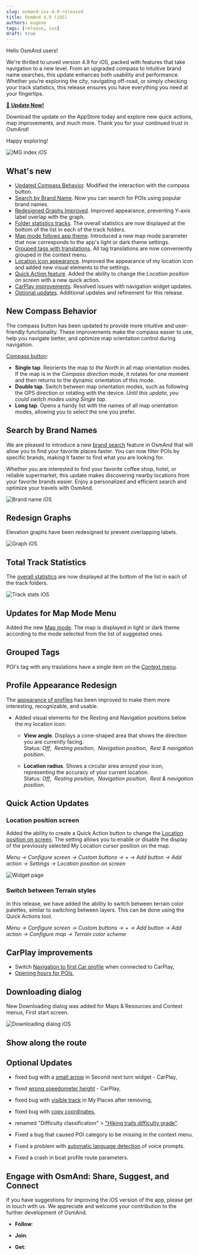 ```yaml
---
slug: osmand-ios-4-9-released
title: OsmAnd 4.9 (iOS)
authors: eugene
tags: [release, ios]
draft: true
---
```




Hello OsmAnd users!  

We're thrilled to unveil version 4.9 for iOS, packed with features that take navigation to a new level. From an upgraded compass to intuitive brand name searches, this update enhances both usability and performance. Whether you’re exploring the city, navigating off-road, or simply checking your track statistics, this release ensures you have everything you need at your fingertips.

[🔄   **Update Now!**](https://itunes.apple.com/us/app/osmand-maps-travel-navigate/id934850257)

Download the update on the AppStore today and explore new quick actions, map improvements, and much more. Thank you for your continued trust in OsmAnd!

Happy exploring!

![IMG index iOS](./img/ios_4-9.png)

<!--truncate-->

## What's new

- [Updated Compass Behavior](#new-compass-behavior). Modified the interaction with the compass button. <!-- Now a single tap turns the map to the North, and a double tap switches the map orientation. -->
- [Search by Brand Name](#search-by-brand-names). Now you can search for POIs using popular brand names.
- [Redesigned Graphs Improved](#redesign-graphs). Improved appearance, preventing Y-axis label overlap with the graph. 
- [Folder statistics tracks](#total-track-statistics). The overall statistics are now displayed at the bottom of the list in each of the track folders.
- [Map mode follows app theme](#updates-for-map-mode-menu). Introduced a new map mode parameter that now corresponds to the app's light or dark theme settings.
- [Grouped tags with translations](#grouped-tags). All tag translations are now conveniently grouped in the context menu.
- [Location icon appearance](#profile-appearance-redesign). Improved the appearance of my location icon and added new visual elements to the settings.
- [Quick Action feature](#quick-action-update). Added the ability to change the *Location position on screen* with a new quick action.
- [CarPlay improvements](#carplay-improvements). Resolved issues with navigation widget updates. <!--Resolved issues with navigation widget updates after recalculations and adjusted arrow sizes in the turn widget.-->
- [Optional updates](#optional-updates). Additional updates and refinement for this release.


## New Compass Behavior

The compass button has been updated to provide more intuitive and user-friendly functionality. These improvements make the compass easier to use, help you navigate better, and optimize map orientation control during navigation.

[Compass button](https://osmand.net/docs/user/map/interact-with-map/#map-orientation-and-compass): 

- **Single tap**. Reorients the map *to the North* in all map orientation modes. If the map is in the *Compass direction* mode, it rotates for one moment and then returns to the dynamic orientation of this mode.
- **Double tap**. Switch between map orientation modes, such as following the GPS direction or rotating with the device. *Until this update, you could switch modes using Single tap*.
- **Long tap**. Opens a handy list with the names of all map orientation modes, allowing you to select the one you prefer.


## Search by Brand Names

We are pleased to introduce a new [brand search](https://osmand.net/docs/user/search/search-poi#how-to-use) feature in OsmAnd that will allow you to find your favorite places faster. You can now filter POIs by specific brands, making it faster to find what you are looking for.  

Whether you are interested to find your favorite coffee shop, hotel, or reliable supermarket, this update makes discovering nearby locations from your favorite brands easier. Enjoy a personalized and efficient search and optimize your travels with OsmAnd.

![Brand name iOS](./img/brand.png)

## Redesign Graphs

Elevation graphs have been redesigned to prevent overlapping labels.

![Graph iOS](./img/graph.png)

## Total Track Statistics

The [overall statistics](https://osmand.net/docs/user/personal/tracks/manage-tracks#folder-statistics) are now displayed at the bottom of the list in each of the track folders.

![Track stats iOS](./img/track_stats.png)

## Updates for Map Mode Menu

Added the new [Map mode](https://osmand.net/docs/user/map/vector-maps#map-mode). The map is displayed in light or dark theme according to the mode selected from the list of suggested ones.


## Grouped Tags

POI's tag with any traslations have a single item on the [Context menu](https://osmand.net/docs/user/map/map-context-menu#details).


## Profile Appearance Redesign

The [appearance of profiles](https://osmand.net/docs/user/personal/profiles/#my-location-appearance) has been improved to make them more interesting, recognizable, and usable. 
<!-- 
The update includes:
- New icon and color selection components.
- Redesign of the location icon selection map.
- Default 3D icons.-->
- Added visual elements for the Resting and Navigation positions below the my location icon:

  - **View angle**. Displays a cone-shaped area that shows the direction you are currently facing.  
  Status: *Off*, &nbsp;*Resting position*, &nbsp;*Navigation position*, &nbsp;*Rest & navigation position*.  

  - **Location radius**. Shows a circular area around your icon, representing the accuracy of your current location.  
  Status: *Off*, &nbsp;*Resting position*, &nbsp;*Navigation position*, &nbsp;*Rest & navigation position*.  


##  Quick Action Updates

### Location position screen


Added the ability to create a Quick Action button to change the [Location position on screen](https://osmand.net/docs/user/widgets/quick-action#settings). The setting allows you to enable or disable the display of the previously selected My Location cursor position on the map.

_Menu → Configure screen → Custom buttons → + → Add button → Add action → Settings → Location position on screen_

![Widget page](./img/conf_screen_display_position_ios.png)

### Switch between Terrain styles

In this release, we have added the ability to switch between terrain color palettes, similar to switching between layers. This can be done using the Quick Actions tool.

_Menu → Configure screen → Custom buttons → + → Add button → Add action → Configure map → Terrain color scheme_

## CarPlay improvements

<!--
Resolved an issue that caused the main navigation widget to not refresh after a route recalculation, and fixed the size of the arrows in the next turn widget. -->

- Switch [Navigation to first Car profile](https://github.com/osmandapp/OsmAnd-iOS/issues/3957) when connected to CarPlay,
- [Opening hours for POIs](https://github.com/osmandapp/OsmAnd-iOS/issues/3961),

## Downloading dialog

New Downloading dialog was added for Maps & Resources and Context menus, First start screen.

![Downloading dialog iOS](./img/downloading.png)

## Show along the route

## Optional Updates

- fixed bug with a [small arrow](https://github.com/osmandapp/OsmAnd-iOS/issues/3964) in Second next turn widget - CarPlay,
- fixed [wrong speedometer height](https://github.com/osmandapp/OsmAnd-iOS/issues/3958) - CarPlay,
- fixed bug with [visible track](https://github.com/osmandapp/OsmAnd-iOS/issues/3982) in My Places after removing,
- fixed bug with [copy coordinates](https://github.com/osmandapp/OsmAnd-iOS/issues/4045),
- renamed "Difficulty classification" > ["Hiking trails difficulty grade"](https://osmand.net/docs/user/map/routes#hiking-trails-difficulty-grade).

- Fixed a bug that caused POI category to be missing in the context menu. 
- Fixed a problem with [automatic language detection](https://github.com/osmandapp/OsmAnd-iOS/issues/3727) of voice prompts. 
- Fixed a crash in boat profile route parameters.


## Engage with OsmAnd: Share, Suggest, and Connect

If you have suggestions for improving the iOS version of the app, please get in touch with us. We appreciate and welcome your contribution to the further development of OsmAnd.

- **Follow**: <LinksSocial/>  

- **Join**: <LinksTelegram/>  

- **Get**: 

&nbsp;<AppleStore/>